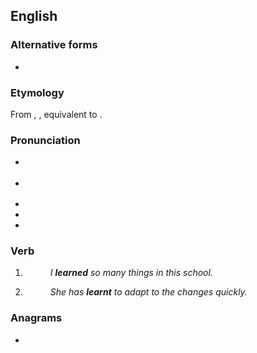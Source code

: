 ==English==

===Alternative forms===
* {{l|en|learned}} {{qualifier|Standard US English spelling|Canadian}}

===Etymology===
From {{der|en|enm|lernd}}, {{m|enm|lernde}}, equivalent to {{suf|en|learn|t}}.

===Pronunciation===
* {{a|Received Pronunciation|Australia}} {{IPA|en|/ˈlɜːnt/}}
* {{a|General American|Canada}} {{IPA|en|/ˈlɝnt/}}
* {{audio|en|en-uk-learnt.ogg|Audio (UK)}}
* {{audio|en|en-au-learnt.ogg|Audio (AU)}}
* {{rhymes|en|ɜː(r)nt}}

===Verb===
{{head|en|verb form}}

# {{lb|en|British|New England|AAVE|Ireland|Australia|New Zealand|South Africa|alternative in|_|US|Canada}} {{en-simple past of|learn}}
#: ''I '''learned''' so many things in this school.''
# {{lb|en|UK|New England|AAVE|Ireland|Australia|New Zealand|South Africa|alternative in|_|US|Canada}} {{past participle of|en|learn|nocat=1}}
#: ''She has '''learnt''' to adapt to the changes quickly.''

===Anagrams===
* {{anagrams|en|a=aelnrt|Antler|Lenart|altern|antler|rental|ternal}}